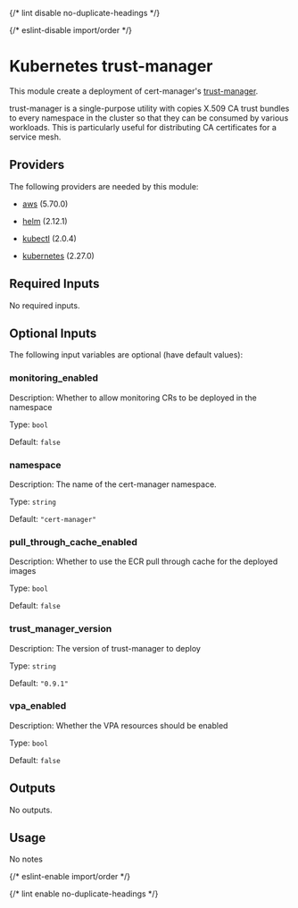
{/* lint disable no-duplicate-headings */}

{/* eslint-disable import/order */}

<ModuleHeader name="kube_trust_manager" sourceHref="https://github.com/Panfactum/stack/tree/__PANFACTUM_VERSION_MAIN__/packages/infrastructure/kube_trust_manager" status="deprecated" type="direct" />

# Kubernetes trust-manager

This module create a deployment of cert-manager's
[trust-manager](https://cert-manager.io/docs/trust/trust-manager/).

trust-manager is a single-purpose utility with copies X.509 CA trust bundles
to every namespace in the cluster so that they can be consumed by various workloads.
This is particularly useful for distributing CA certificates for a service mesh.

## Providers

The following providers are needed by this module:

* [aws](https://registry.terraform.io/providers/hashicorp/aws/5.70.0/docs) (5.70.0)

* [helm](https://registry.terraform.io/providers/hashicorp/helm/2.12.1/docs) (2.12.1)

* [kubectl](https://registry.terraform.io/providers/alekc/kubectl/2.0.4/docs) (2.0.4)

* [kubernetes](https://registry.terraform.io/providers/hashicorp/kubernetes/2.27.0/docs) (2.27.0)

## Required Inputs

No required inputs.

## Optional Inputs

The following input variables are optional (have default values):

### monitoring\_enabled

Description: Whether to allow monitoring CRs to be deployed in the namespace

Type: `bool`

Default: `false`

### namespace

Description: The name of the cert-manager namespace.

Type: `string`

Default: `"cert-manager"`

### pull\_through\_cache\_enabled

Description: Whether to use the ECR pull through cache for the deployed images

Type: `bool`

Default: `false`

### trust\_manager\_version

Description: The version of trust-manager to deploy

Type: `string`

Default: `"0.9.1"`

### vpa\_enabled

Description: Whether the VPA resources should be enabled

Type: `bool`

Default: `false`

## Outputs

No outputs.

## Usage

No notes

{/* eslint-enable import/order */}

{/* lint enable no-duplicate-headings */}
